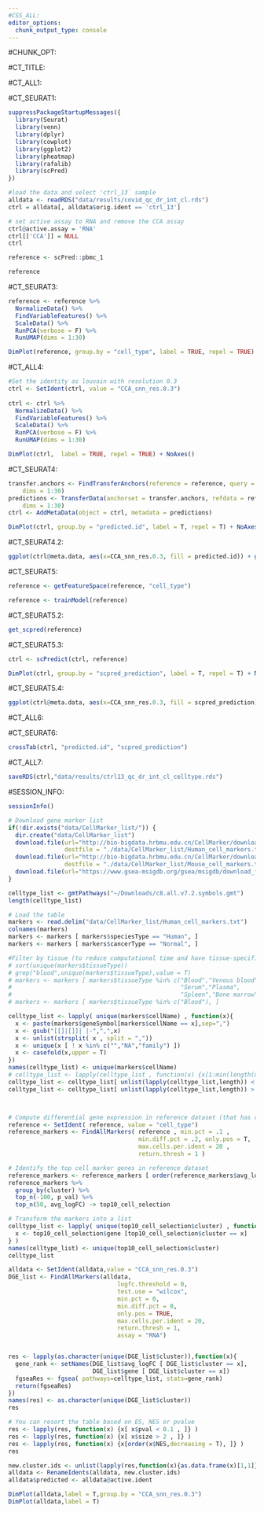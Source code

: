 ```yaml
---
#CSS_ALL:
editor_options: 
  chunk_output_type: console
---
```


#CHUNK_OPT:

#CT_TITLE:

#CT_ALL1:

#CT_SEURAT1:

```r
suppressPackageStartupMessages({
  library(Seurat)
  library(venn)
  library(dplyr)
  library(cowplot)
  library(ggplot2)
  library(pheatmap)
  library(rafalib)
  library(scPred)
})
```

```r
#load the data and select 'ctrl_13` sample
alldata <- readRDS("data/results/covid_qc_dr_int_cl.rds")
ctrl = alldata[, alldata$orig.ident == 'ctrl_13']

# set active assay to RNA and remove the CCA assay
ctrl@active.assay = 'RNA' 
ctrl[['CCA']] = NULL
ctrl
```



```r
reference <- scPred::pbmc_1

reference
```

#CT_SEURAT3:

```r
reference <- reference %>%
  NormalizeData() %>%
  FindVariableFeatures() %>%
  ScaleData() %>%
  RunPCA(verbose = F) %>%
  RunUMAP(dims = 1:30)
```

```r
DimPlot(reference, group.by = "cell_type", label = TRUE, repel = TRUE) + NoAxes()
```


#CT_ALL4:

```r
#Set the identity as louvain with resolution 0.3
ctrl <- SetIdent(ctrl, value = "CCA_snn_res.0.3")
  
ctrl <- ctrl %>%
  NormalizeData() %>%
  FindVariableFeatures() %>%
  ScaleData() %>%
  RunPCA(verbose = F) %>%
  RunUMAP(dims = 1:30)

```

```r
DimPlot(ctrl,  label = TRUE, repel = TRUE) + NoAxes()
```


#CT_SEURAT4:

```r
transfer.anchors <- FindTransferAnchors(reference = reference, query = ctrl, 
    dims = 1:30)
predictions <- TransferData(anchorset = transfer.anchors, refdata = reference$cell_type, 
    dims = 1:30)
ctrl <- AddMetaData(object = ctrl, metadata = predictions)
```

```r

DimPlot(ctrl, group.by = "predicted.id", label = T, repel = T) + NoAxes()
```

#CT_SEURAT4.2:

```r
ggplot(ctrl@meta.data, aes(x=CCA_snn_res.0.3, fill = predicted.id)) + geom_bar() + theme_classic()
```

#CT_SEURAT5:

```r
reference <- getFeatureSpace(reference, "cell_type")

reference <- trainModel(reference)
```

#CT_SEURAT5.2:

```r
get_scpred(reference)
```

#CT_SEURAT5.3:

```r
ctrl <- scPredict(ctrl, reference)
```

```r
DimPlot(ctrl, group.by = "scpred_prediction", label = T, repel = T) + NoAxes()
```

#CT_SEURAT5.4:

```r
ggplot(ctrl@meta.data, aes(x=CCA_snn_res.0.3, fill = scpred_prediction)) + geom_bar() + theme_classic()
```

#CT_ALL6:

#CT_SEURAT6:

```r
crossTab(ctrl, "predicted.id", "scpred_prediction")
```

#CT_ALL7:

```r
saveRDS(ctrl,"data/results/ctrl13_qc_dr_int_cl_celltype.rds")
```


#SESSION_INFO:

```r
sessionInfo()
```








```r
# Download gene marker list
if(!dir.exists("data/CellMarker_list/")) {
  dir.create("data/CellMarker_list")
  download.file(url="http://bio-bigdata.hrbmu.edu.cn/CellMarker/download/Human_cell_markers.txt",
                destfile = "./data/CellMarker_list/Human_cell_markers.txt")
  download.file(url="http://bio-bigdata.hrbmu.edu.cn/CellMarker/download/Mouse_cell_markers.txt",
                destfile = "./data/CellMarker_list/Mouse_cell_markers.txt")
  download.file(url="https://www.gsea-msigdb.org/gsea/msigdb/download_file.jsp?filePath=/msigdb/release/7.2/c8.all.v7.2.symbols.gmt","./data/MSigDB_files/c8.all.v7.2.symbols.gmt.txt")
}
```



```r
celltype_list <- gmtPathways("~/Downloads/c8.all.v7.2.symbols.gmt")
length(celltype_list)

# Load the table
markers <- read.delim("data/CellMarker_list/Human_cell_markers.txt")
colnames(markers)
markers <- markers [ markers$speciesType == "Human", ]
markers <- markers [ markers$cancerType == "Normal", ]

#Filter by tissue (to reduce computational time and have tissue-specific classification)
# sort(unique(markers$tissueType))
# grep("blood",unique(markers$tissueType),value = T)
# markers <- markers [ markers$tissueType %in% c("Blood","Venous blood",
#                                                "Serum","Plasma",
#                                                "Spleen","Bone marrow","Lymph node"), ]
# markers <- markers [ markers$tissueType %in% c("Blood"), ]

celltype_list <- lapply( unique(markers$cellName) , function(x){
  x <- paste(markers$geneSymbol[markers$cellName == x],sep=",")
  x <- gsub("[[]|[]]| |-",",",x)
  x <- unlist(strsplit( x , split = ","))
  x <- unique(x [ ! x %in% c("","NA","family") ])
  x <- casefold(x,upper = T)
})
names(celltype_list) <- unique(markers$cellName)
# celltype_list <- lapply(celltype_list , function(x) {x[1:min(length(x),50)]} )
celltype_list <- celltype_list[ unlist(lapply(celltype_list,length)) < 100 ]
celltype_list <- celltype_list[ unlist(lapply(celltype_list,length)) > 5 ]



# Compute differential gene expression in reference dataset (that has cell annotation)
reference <- SetIdent( reference, value = "cell_type")
reference_markers <- FindAllMarkers( reference , min.pct = .1 , 
                                     min.diff.pct = .2, only.pos = T, 
                                     max.cells.per.ident = 20 ,
                                     return.thresh = 1 )

# Identify the top cell marker genes in reference dataset
reference_markers <- reference_markers [ order(reference_markers$avg_logFC,decreasing = T), ]
reference_markers %>% 
  group_by(cluster) %>% 
  top_n(-100, p_val) %>% 
  top_n(50, avg_logFC) -> top10_cell_selection

# Transform the markers into a list
celltype_list <- lapply( unique(top10_cell_selection$cluster) , function(x){
  x <- top10_cell_selection$gene [top10_cell_selection$cluster == x]
} )
names(celltype_list) <- unique(top10_cell_selection$cluster)
celltype_list

```


```r
alldata <- SetIdent(alldata,value = "CCA_snn_res.0.3")
DGE_list <- FindAllMarkers(alldata,
                               logfc.threshold = 0,
                               test.use = "wilcox",
                               min.pct = 0,
                               min.diff.pct = 0,
                               only.pos = TRUE,
                               max.cells.per.ident = 20,
                               return.thresh = 1,
                               assay = "RNA")


res <- lapply(as.character(unique(DGE_list$cluster)),function(x){
  gene_rank <- setNames(DGE_list$avg_logFC [ DGE_list$cluster == x],
                        DGE_list$gene [ DGE_list$cluster == x])
  fgseaRes <- fgsea( pathways=celltype_list, stats=gene_rank)
  return(fgseaRes)
})
names(res) <- as.character(unique(DGE_list$cluster))
res

# You can resort the table based on ES, NES or pvalue
res <- lapply(res, function(x) {x[ x$pval < 0.1 , ]} )
res <- lapply(res, function(x) {x[ x$size > 2 , ]} )
res <- lapply(res, function(x) {x[order(x$NES,decreasing = T), ]} )
res

new.cluster.ids <- unlist(lapply(res,function(x){as.data.frame(x)[1,1]}))
alldata <- RenameIdents(alldata, new.cluster.ids)
alldata$predicted <- alldata@active.ident

DimPlot(alldata,label = T,group.by = "CCA_snn_res.0.3")
DimPlot(alldata,label = T)
```




